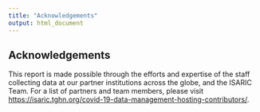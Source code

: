 ```yaml
---
title: "Acknowledgements"
output: html_document
---
```



## Acknowledgements

This report is made possible through the efforts and expertise of the staff collecting data at our partner institutions across the globe, and the ISARIC Team. For a list of partners and team members, please visit [https://isaric.tghn.org/covid-19-data-management-hosting-contributors/](https://isaric.tghn.org/covid-19-data-management-hosting-contributors/).